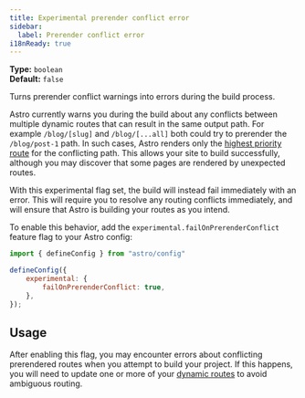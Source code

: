 ```yaml
---
title: Experimental prerender conflict error
sidebar:
  label: Prerender conflict error
i18nReady: true
---
```



<p>

**Type:** `boolean`<br />
**Default:** `false`<br />
<Since v="5.14.0" />
</p>

Turns prerender conflict warnings into errors during the build process.

Astro currently warns you during the build about any conflicts between multiple dynamic routes that can result in the same output path. For example `/blog/[slug]` and `/blog/[...all]` both could try to prerender the `/blog/post-1` path. In such cases, Astro renders only the [highest priority route](/en/guides/routing/#route-priority-order) for the conflicting path. This allows your site to build successfully, although you may discover that some pages are rendered by unexpected routes.

With this experimental flag set, the build will instead fail immediately with an error. This will require you to resolve any routing conflicts immediately, and will ensure that Astro is building your routes as you intend.

To enable this behavior, add the `experimental.failOnPrerenderConflict` feature flag to your Astro config:

```js title="astro.config.mjs" ins={4-6}
import { defineConfig } from "astro/config"

defineConfig({
	experimental: {
		failOnPrerenderConflict: true,
	},
});
```

## Usage

After enabling this flag, you may encounter errors about conflicting prerendered routes when you attempt to build your project. If this happens, you will need to update one or more of your [dynamic routes](/en/guides/routing/#dynamic-routes) to avoid ambiguous routing.
